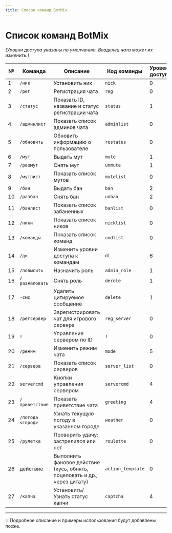 ```yaml
---
title: Список команд BotMix
---
```


# Список команд BotMix

*(Уровни доступа указаны по умолчанию. Владелец чата может их изменить.)*

| №  | Команда        | Описание                                                  | Код команды     | Уровень доступа | ID  |
|----|----------------|-----------------------------------------------------------|-----------------|-----------------|-----|
| 1  | `/ник`         | Установить ник                                            | `nick`          | 0               | 10  |
| 2  | `/рег`         | Регистрация чата                                          | `reg`           | 0               | 30  |
| 3  | `/статус`      | Показать ID, название и статус регистрации чата           | `status`        | 1               | 12  |
| 4  | `/админлист`   | Показать список админов чата                              | `adminlist`     | 0               | 13  |
| 5  | `/обновить`    | Обновить информацию о пользователе                        | `restatus`      | 0               | 15  |
| 6  | `/мут`         | Выдать мут                                                | `mute`          | 1               | 4   |
| 7  | `/размут`      | Снять мут                                                 | `unmute`        | 1               | 5   |
| 8  | `/мутлист`     | Показать список мутов                                     | `mutelist`      | 0               | 6   |
| 9  | `/бан`         | Выдать бан                                                | `ban`           | 2               | 1   |
| 10 | `/разбан`      | Снять бан                                                 | `unban`         | 2               | 2   |
| 11 | `/банлист`     | Показать список забаненных                                | `banlist`       | 0               | 3   |
| 12 | `/ники`        | Показать список ников                                     | `nicklist`      | 0               | 11  |
| 13 | `/команды`     | Показать список команд                                    | `cmdlist`       | 0               | 14  |
| 14 | `/дк`          | Изменить уровни доступа к командам                        | `dl`            | 6               | 21  |
| 15 | `/повысить`    | Назначить роль                                            | `admin_role`    | 1               | 15  |
| 16 | `/разжаловать` | Снять роль                                                | `derole`        | 1               | 16  |
| 17 | `-смс`         | Удалить цитируемое сообщение                              | `delete`        | 1               | 17  |
| 18 | `/регсервер`   | Зарегистрировать чат для игрового сервера                 | `reg_server`    | 0               | 18  |
| 19 | `!`            | Управление сервером по ID                                 | `!`             | 0               | 19  |
| 20 | `/режим`       | Изменить режим чата                                       | `mode`          | 5               | 50  |
| 21 | `/сервера`     | Показать список серверов                                  | `server_list`   | 0               | 41  |
| 22 | `servercmd`    | Кнопки управления сервером                                | `servercmd`     | 4               | 22  |
| 23 | `/приветствие` | Показать приветствие чата                                 | `greeting`      | 4               | 23  |
| 24 | `/погода <город>` | Узнать текущую погоду в указанном городе               | `weather`       | 0               | 51  |
| 25 | `/рулетка`        | Проверить удачу: застрелился или нет                   | `roulette`      | 0               | 52  |
| 26 | действие          | Выполнить фановое действие (кусь, обнять, поцеловать и др., через цитату) | `action_template` | 0           | 53  |
| 27 | `/капча`         | Установить/Узнать статус капчи                          | `captcha`       | 4               | 25  |

---

💡 Подробное описание и примеры использования будут добавлены позже.
